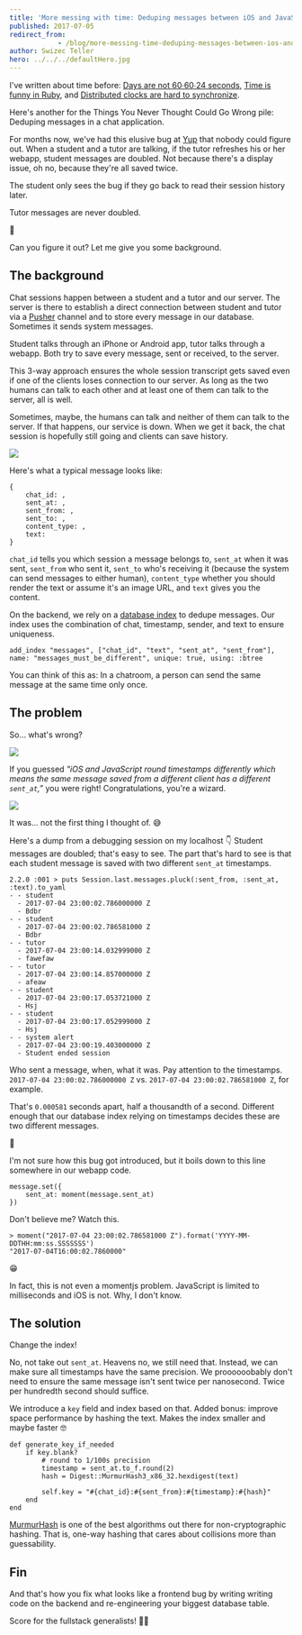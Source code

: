 ```yaml
---
title: 'More messing with time: Deduping messages between iOS and JavaScript'
published: 2017-07-05
redirect_from: 
            - /blog/more-messing-time-deduping-messages-between-ios-and-javascript/swizec/7690
author: Swizec Teller
hero: ../../../defaultHero.jpg
---
```

I've written about time before: [Days are not 60∙60∙24 seconds](https://swizec.com/blog/a-day-is-not-606024-seconds-long/swizec/6755), [Time is funny in Ruby](https://swizec.com/blog/time-funny-ruby/swizec/7525), and [Distributed clocks are hard to synchronize](https://swizec.com/blog/week-7-time-clocks-and-ordering-of-events-in-a-distributed-system/swizec/6444).





Here's another for the Things You Never Thought Could Go Wrong pile: Deduping messages in a chat application.



For months now, we've had this elusive bug at [Yup](https://www.yup.com) that nobody could figure out. When a student and a tutor are talking, if the tutor refreshes his or her webapp, student messages are doubled. Not because there's a display issue, oh no, because they're all saved twice.



The student only sees the bug if they go back to read their session history later.



Tutor messages are never doubled.



🤔



Can you figure it out? Let me give you some background.



## The background



Chat sessions happen between a student and a tutor and our server. The server is there to establish a direct connection between student and tutor via a [Pusher](https://pusher.com/) channel and to store every message in our database. Sometimes it sends system messages.



Student talks through an iPhone or Android app, tutor talks through a webapp. Both try to save every message, sent or received, to the server.



This 3-way approach ensures the whole session transcript gets saved even if one of the clients loses connection to our server. As long as the two humans can talk to each other and at least one of them can talk to the server, all is well.



Sometimes, maybe, the humans can talk and neither of them can talk to the server. If that happens, our service is down. When we get it back, the chat session is hopefully still going and clients can save history.



![](./img/blog-wp-content-uploads-2017-07-chart.gif)



Here's what a typical message looks like:



```
{
    chat_id: ,
    sent_at: ,
    sent_from: ,
    sent_to: ,
    content_type: ,
    text: 
}
```



`chat_id` tells you which session a message belongs to, `sent_at` when it was sent, `sent_from` who sent it, `sent_to` who's receiving it (because the system can send messages to either human), `content_type` whether you should render the text or assume it's an image URL, and `text` gives you the content.



On the backend, we rely on a [database index](https://en.wikipedia.org/wiki/Database_index) to dedupe messages. Our index uses the combination of chat, timestamp, sender, and text to ensure uniqueness.



```
add_index "messages", ["chat_id", "text", "sent_at", "sent_from"], name: "messages_must_be_different", unique: true, using: :btree
```



You can think of this as: In a chatroom, a person can send the same message at the same time only once.



## The problem



So… what's wrong?



![](./img/media-3o7btUmopWyjudWcs8-giphy.gif)



If you guessed _"iOS and JavaScript round timestamps differently which means the same message saved from a different client has a different `sent_at`,”_ you were right! Congratulations, you're a wizard.



![](./img/media-2AL9zJaTRKds4-giphy.gif)



It was… not the first thing I thought of. 😅



Here's a dump from a debugging session on my localhost 👇 Student messages are doubled; that's easy to see. The part that's hard to see is that each student message is saved with two different `sent_at` timestamps.



```
2.2.0 :001 > puts Session.last.messages.pluck(:sent_from, :sent_at, :text).to_yaml
- - student
  - 2017-07-04 23:00:02.786000000 Z
  - Bdbr
- - student
  - 2017-07-04 23:00:02.786581000 Z
  - Bdbr
- - tutor
  - 2017-07-04 23:00:14.032999000 Z
  - fawefaw
- - tutor
  - 2017-07-04 23:00:14.857000000 Z
  - afeaw
- - student
  - 2017-07-04 23:00:17.053721000 Z
  - Hsj
- - student
  - 2017-07-04 23:00:17.052999000 Z
  - Hsj
- - system alert
  - 2017-07-04 23:00:19.403000000 Z
  - Student ended session
```



Who sent a message, when, what it was. Pay attention to the timestamps. `2017-07-04 23:00:02.786000000 Z` vs. `2017-07-04 23:00:02.786581000 Z`, for example.



That's `0.000581` seconds apart, half a thousandth of a second. Different enough that our database index relying on timestamps decides these are two different messages.



🤔



I'm not sure how this bug got introduced, but it boils down to this line somewhere in our webapp code.



```
message.set({
    sent_at: moment(message.sent_at)
})
```



Don't believe me? Watch this.



```
> moment("2017-07-04 23:00:02.786581000 Z").format('YYYY-MM-DDTHH:mm:ss.SSSSSSS')
"2017-07-04T16:00:02.7860000"
```



😁



In fact, this is not even a momentjs problem. JavaScript is limited to milliseconds and iOS is not. Why, I don't know.



## The solution



Change the index!



No, not take out `sent_at`. Heavens no, we still need that. Instead, we can make sure all timestamps have the same precision. We proooooobably don't need to ensure the same message isn't sent twice per nanosecond. Twice per hundredth second should suffice.



We introduce a `key` field and index based on that. Added bonus: improve space performance by hashing the text. Makes the index smaller and maybe faster 🤓



```
def generate_key_if_needed
    if key.blank?
        # round to 1/100s precision
        timestamp = sent_at.to_f.round(2)
        hash = Digest::MurmurHash3_x86_32.hexdigest(text)
 
        self.key = "#{chat_id}:#{sent_from}:#{timestamp}:#{hash}"
    end
end
```



[MurmurHash](https://en.wikipedia.org/wiki/MurmurHash) is one of the best algorithms out there for non-cryptographic hashing. That is, one-way hashing that cares about collisions more than guessability.



## Fin



And that's how you fix what looks like a frontend bug by writing writing code on the backend and re-engineering your biggest database table.



Score for the fullstack generalists! 💪🏼